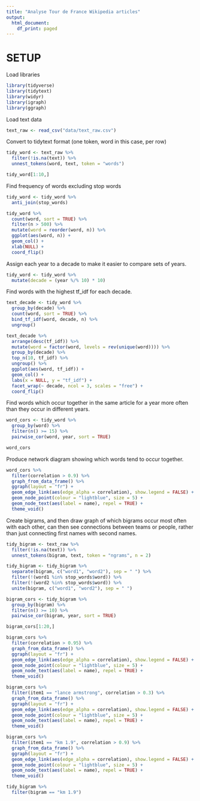 ```yaml
---
title: "Analyse Tour de France Wikipedia articles"
output:
  html_document:
    df_print: paged
---
```


# SETUP
Load libraries
```r
library(tidyverse)
library(tidytext)
library(widyr)
library(igraph)
library(ggraph)
```

Load text data
```r
text_raw <- read_csv("data/text_raw.csv")
```

Convert to tidytext format (one token, word in this case, per row)
```r
tidy_word <- text_raw %>%
  filter(!is.na(text)) %>%
  unnest_tokens(word, text, token = "words")

tidy_word[1:10,]
```

Find frequency of words excluding stop words
```r
tidy_word <- tidy_word %>%
  anti_join(stop_words) 

tidy_word %>%
  count(word, sort = TRUE) %>%
  filter(n > 500) %>%
  mutate(word = reorder(word, n)) %>%
  ggplot(aes(word, n)) +
  geom_col() +
  xlab(NULL) +
  coord_flip()
```

Assign each year to a decade to make it easier to compare sets of years.
```r
tidy_word <- tidy_word %>%
  mutate(decade = (year %/% 10) * 10)
```

Find words with the highest tf_idf for each decade.
```r
text_decade <- tidy_word %>%
  group_by(decade) %>%
  count(word, sort = TRUE) %>%
  bind_tf_idf(word, decade, n) %>%
  ungroup()

text_decade %>%
  arrange(desc(tf_idf)) %>%
  mutate(word = factor(word, levels = rev(unique(word)))) %>%
  group_by(decade) %>%
  top_n(10, tf_idf) %>%
  ungroup() %>%
  ggplot(aes(word, tf_idf)) +
  geom_col() +
  labs(x = NULL, y = "tf_idf") +
  facet_wrap(~ decade, ncol = 3, scales = "free") +
  coord_flip()
```

Find words which occur together in the same article for a year more often than they occur in different years.
```r
word_cors <- tidy_word %>%
  group_by(word) %>%
  filter(n() >= 15) %>%
  pairwise_cor(word, year, sort = TRUE)

word_cors 
```

Produce network diagram showing which words tend to occur together.
```r
word_cors %>%
  filter(correlation > 0.9) %>%
  graph_from_data_frame() %>%
  ggraph(layout = "fr") +
  geom_edge_link(aes(edge_alpha = correlation), show.legend = FALSE) +
  geom_node_point(colour = "lightblue", size = 5) +
  geom_node_text(aes(label = name), repel = TRUE) +
  theme_void()
```

Create bigrams, and then draw graph of which bigrams occur most often with each other, can then see connections between teams or people, rather than just connecting first names with second names.
```r
tidy_bigram <- text_raw %>%
  filter(!is.na(text)) %>%
  unnest_tokens(bigram, text, token = "ngrams", n = 2)

tidy_bigram <- tidy_bigram %>%
  separate(bigram, c("word1", "word2"), sep = " ") %>%
  filter(!(word1 %in% stop_words$word)) %>%
  filter(!(word2 %in% stop_words$word)) %>%
  unite(bigram, c("word1", "word2"), sep = " ")

bigram_cors <- tidy_bigram %>%
  group_by(bigram) %>%
  filter(n() >= 10) %>%
  pairwise_cor(bigram, year, sort = TRUE)

bigram_cors[1:20,]

bigram_cors %>%
  filter(correlation > 0.95) %>%
  graph_from_data_frame() %>%
  ggraph(layout = "fr") +
  geom_edge_link(aes(edge_alpha = correlation), show.legend = FALSE) +
  geom_node_point(colour = "lightblue", size = 5) +
  geom_node_text(aes(label = name), repel = TRUE) +
  theme_void()

bigram_cors %>%
  filter(item1 == "lance armstrong", correlation > 0.3) %>%
  graph_from_data_frame() %>%
  ggraph(layout = "fr") +
  geom_edge_link(aes(edge_alpha = correlation), show.legend = FALSE) +
  geom_node_point(colour = "lightblue", size = 5) +
  geom_node_text(aes(label = name), repel = TRUE) +
  theme_void()

bigram_cors %>%
  filter(item1 == "km 1.9", correlation > 0.9) %>%
  graph_from_data_frame() %>%
  ggraph(layout = "fr") +
  geom_edge_link(aes(edge_alpha = correlation), show.legend = FALSE) +
  geom_node_point(colour = "lightblue", size = 5) +
  geom_node_text(aes(label = name), repel = TRUE) +
  theme_void()

tidy_bigram %>%
  filter(bigram == "km 1.9")
```
